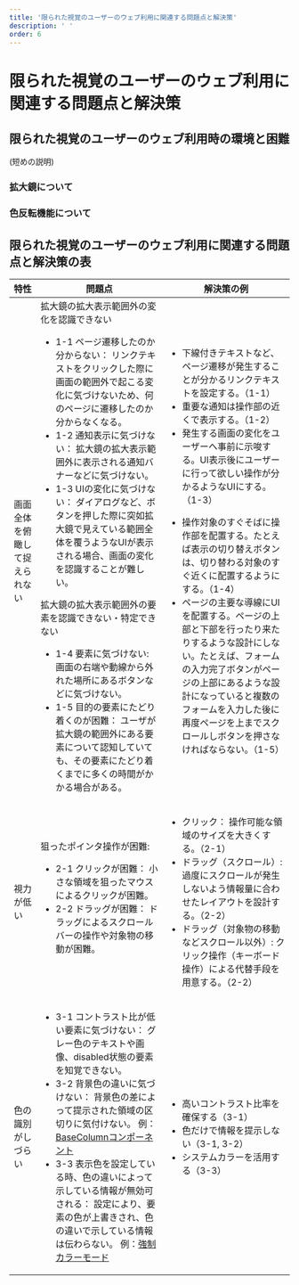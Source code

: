 ```yaml
---
title: '限られた視覚のユーザーのウェブ利用に関連する問題点と解決策'
description: ' '
order: 6
---
```


# 限られた視覚のユーザーのウェブ利用に関連する問題点と解決策

## 限られた視覚のユーザーのウェブ利用時の環境と困難
(短めの説明)

### 拡大鏡について

### 色反転機能について

## 限られた視覚のユーザーのウェブ利用に関連する問題点と解決策の表

<Table class="part" data-startline="5" data-endline="9">
  <thead>
    <tr>
      <Th>特性</Th>
      <Th>問題点</Th>
      <Th>解決策の例</Th>
    </tr>
  </thead>
  <tbody>
    <tr>
      <Td>画面全体を俯瞰して捉えられない</Td>
      <Td>
        拡大鏡の拡大表示範囲外の変化を認識できない
        <ul>
          <li>
            1-1 ページ遷移したのか分からない： 
            リンクテキストをクリックした際に画面の範囲外で起こる変化に気づけないため、何のページに遷移したのか分からなくなる。
          </li>
          <li>
            1-2 通知表示に気づけない： 
            拡大鏡の拡大表示範囲外に表示される通知バナーなどに気づけない。
          </li>
          <li>
            1-3 UIの変化に気づけない： 
            ダイアログなど、ボタンを押した際に突如拡大鏡で見えている範囲全体を覆うようなUIが表示される場合、画面の変化を認識することが難しい。
          </li>
        </ul>
        拡大鏡の拡大表示範囲外の要素を認識できない・特定できない
        <ul>
          <li>
            1-4 要素に気づけない:
            画面の右端や動線から外れた場所にあるボタンなどに気づけない。
          </li>
          <li>
            1-5 目的の要素にたどり着くのが困難： 
            ユーザが拡大鏡の範囲外にある要素について認知していても、その要素にたどり着くまでに多くの時間がかかる場合がある。
          </li>
        </ul>
      </Td>
      <Td>
        <ul>
          <li>
            下線付きテキストなど、ページ遷移が発生することが分かるリンクテキストを設定する。（1-1）
          </li>
          <li>重要な通知は操作部の近くで表示する。（1-2）</li>
          <li>
            発生する画面の変化をユーザーへ事前に示唆する。UI表示後にユーザーに行って欲しい操作が分かるようなUIにする。（1-3）
          </li>
        </ul>
        <ul>
          <li>
            操作対象のすぐそばに操作部を配置する。たとえば表示の切り替えボタンは、切り替わる対象のすぐ近くに配置するようにする。（1-4）
          </li>
          <li>
            ページの主要な導線にUIを配置する。ページの上部と下部を行ったり来たりするような設計にしない。たとえば、フォームの入力完了ボタンがページの上部にあるような設計になっていると複数のフォームを入力した後に再度ページを上までスクロールしボタンを押さなければならない。（1-5）
          </li>
        </ul>
      </Td>
    </tr>
    <tr>
      <Td>視力が低い</Td>
      <Td>
        狙ったポインタ操作が困難:
        <ul>
          <li>
            2-1 クリックが困難： 小さな領域を狙ったマウスによるクリックが困難。
          </li>
          <li>
            2-2 ドラッグが困難： 
            ドラッグによるスクロールバーの操作や対象物の移動が困難。
          </li>
        </ul>
      </Td>
      <Td>
        <ul>
          <li>クリック： 操作可能な領域のサイズを大きくする。（2-1）</li>
          <li>
            ドラッグ（スクロール）:
            過度にスクロールが発生しないよう情報量に合わせたレイアウトを設計する。（2-2）
          </li>
          <li>
            ドラッグ（対象物の移動などスクロール以外）:
            クリック操作（キーボード操作）による代替手段を用意する。（2-2）
          </li>
        </ul>
      </Td>
    </tr>
    <tr>
      <Td>色の識別がしづらい</Td>
      <Td>
        <ul>
          <li>
            3-1 コントラスト比が低い要素に気づけない： 
            グレー色のテキストや画像、disabled状態の要素を知覚できない。
          </li>
          <li>
            3-2 背景色の違いに気づけない： 
            背景色の差によって提示された領域の区切りに気付けない。
            例：<a href="https://story.smarthr-ui.dev/?path=/docs/data-display%EF%BC%88%E3%83%87%E3%83%BC%E3%82%BF%E8%A1%A8%E7%A4%BA%EF%BC%89-basecolumn--docs">BaseColumnコンポーネント</a>
          </li>
          <li>
            3-3 表示色を設定している時、色の違いによって示している情報が無効可される： 
            設定により、要素の色が上書きされ、色の違いで示している情報は伝わらない。
            例：<a href="https://developer.mozilla.org/ja/docs/Web/CSS/@media/forced-colors">強制カラーモード</a>
          </li>
        </ul>
      </Td>
      <Td>
        <ul>
          <li>高いコントラスト比率を確保する（3-1）</li>
          <li>色だけで情報を提示しない（3-1, 3-2） </li>
          <li>システムカラーを活用する（3-3）</li>
        </ul>
      </Td>
    </tr>
  </tbody>
</Table>